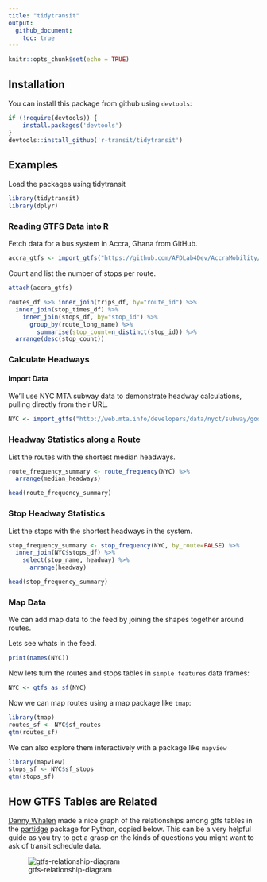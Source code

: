 ```yaml
---
title: "tidytransit"
output: 
  github_document:
    toc: true
---
```


```r
knitr::opts_chunk$set(echo = TRUE)
```

## Installation

You can install this package from github using `devtools`:

```r
if (!require(devtools)) {
    install.packages('devtools')
}
devtools::install_github('r-transit/tidytransit')
```

## Examples

Load the packages using tidytransit

```r
library(tidytransit)
library(dplyr)
```

### Reading GTFS Data into R

Fetch data for a bus system in Accra, Ghana from GitHub. 

```r
accra_gtfs <- import_gtfs("https://github.com/AFDLab4Dev/AccraMobility/raw/master/GTFS/GTFS_Accra.zip")
```

Count and list the number of stops per route. 

```r
attach(accra_gtfs)

routes_df %>% inner_join(trips_df, by="route_id") %>%
  inner_join(stop_times_df) %>% 
    inner_join(stops_df, by="stop_id") %>% 
      group_by(route_long_name) %>%
        summarise(stop_count=n_distinct(stop_id)) %>%
  arrange(desc(stop_count))
```

### Calculate Headways

#### Import Data

We'll use NYC MTA subway data to demonstrate headway calculations, pulling directly from their URL.

```r
NYC <- import_gtfs("http://web.mta.info/developers/data/nyct/subway/google_transit.zip")
```

### Headway Statistics along a Route

List the routes with the shortest median headways. 

```r
route_frequency_summary <- route_frequency(NYC) %>%
  arrange(median_headways)

head(route_frequency_summary)
```

### Stop Headway Statistics

List the stops with the shortest headways in the system. 

```r
stop_frequency_summary <- stop_frequency(NYC, by_route=FALSE) %>%
  inner_join(NYC$stops_df) %>%
    select(stop_name, headway) %>%
      arrange(headway)

head(stop_frequency_summary)
```

### Map Data

We can add map data to the feed by joining the shapes together around routes. 

Lets see whats in the feed. 

```r
print(names(NYC))
```

Now lets turn the routes and stops tables in `simple features` data frames:

```r
NYC <- gtfs_as_sf(NYC)
```

Now we can map routes using a map package like `tmap`:

```r
library(tmap)
routes_sf <- NYC$sf_routes
qtm(routes_sf)
```

We can also explore them interactively with a package like `mapview`

```r
library(mapview)
stops_sf <- NYC$sf_stops
qtm(stops_sf)
```

## How GTFS Tables are Related

[Danny Whalen](https://github.com/invisiblefunnel) made a nice graph of the relationships among gtfs tables in the [partidge](https://github.com/remix/partridge) package for Python, copied below. This can be a very helpful guide as you try to get a grasp on the kinds of questions you might want to ask of transit schedule data. 

![gtfs-relationship-diagram](images/dependency-graph.png)